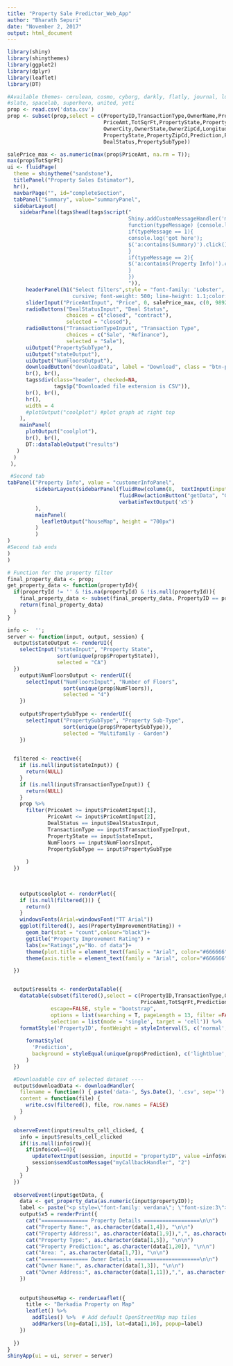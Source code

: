 ---
title: "Property Sale Predictor_Web_App"
author: "Bharath Sepuri"
date: "November 2, 2017"
output: html_document
---


```{r}

library(shiny)
library(shinythemes)
library(ggplot2)
library(dplyr)
library(leaflet)
library(DT)

#Available themes- cerulean, cosmo, cyborg, darkly, flatly, journal, lumen, paper, readable, sandstone, simplex, 
#slate, spacelab, superhero, united, yeti
prop <- read.csv('data.csv')
prop <- subset(prop,select = c(PropertyID,TransactionType,OwnerName,PropertyName,PropertyType,
                               PriceAmt,TotSqrFt,PropertyState,PropertyAddress,NumFloors,OwnerAddress1,
                               OwnerCity,OwnerState,OwnerZipCd,Longitude,Latitude,PropertyCity,
                               PropertyState,PropertyZipCd,Prediction,PropertyImprovementRating,
                               DealStatus,PropertySubType))

salePrice_max <- as.numeric(max(prop$PriceAmt, na.rm = T));
max(prop$TotSqrFt)
ui <- fluidPage(
  theme = shinytheme("sandstone"),
  titlePanel("Property Sales Estimator"),
  hr(),
  navbarPage("", id="completeSection",
  tabPanel("Summary", value="summaryPanel",  
  sidebarLayout(
    sidebarPanel(tags$head(tags$script("
                                       Shiny.addCustomMessageHandler('myCallbackHandler',
                                       function(typeMessage) {console.log(typeMessage)
                                       if(typeMessage == 1){
                                       console.log('got here');
                                       $('a:contains(Summary)').click();
                                       }
                                       if(typeMessage == 2){
                                       $('a:contains(Property Info)').click();
                                       }
                                       })
                                       ")),
      headerPanel(h1("Select filters",style = "font-family: 'Lobster', 
                     cursive; font-weight: 500; line-height: 1.1;color: #4d3a7d;")),
      sliderInput("PriceAmtInput", "Price", 0, salePrice_max, c(0, 989223254), pre = "$"),
      radioButtons("DealStatusInput", "Deal Status",
                   choices = c("closed", "contract"),
                   selected = "closed"),
      radioButtons("TransactionTypeInput", "Transaction Type",
                   choices = c("Sale", "Refinance"),
                   selected = "Sale"),
      uiOutput("PropertySubType"),
      uiOutput("stateOutput"),
      uiOutput("NumFloorsOutput"),
      downloadButton("downloadData", label = "Download", class = "btn-primary", width = '32%'),
      br(), br(),
      tags$div(class="header", checked=NA,
               tags$p("Downloaded file extension is CSV")),
      br(), br(),
      hr(),
      width = 4
      #plotOutput("coolplot") #plot graph at right top
    ),
    mainPanel(
      plotOutput("coolplot"),
      br(), br(),
      DT::dataTableOutput("results")
   )
  )
 ),

 #Second tab
tabPanel("Property Info", value = "customerInfoPanel",
         sidebarLayout(sidebarPanel(fluidRow(column(8,  textInput(inputId = "propertyID",placeholder = "Property Id", label = "Property Id"))),
                                    fluidRow(actionButton("getData", "Get Details", class = "btn-primary", width = '40%')),
                                    verbatimTextOutput('x5')
         ),
         mainPanel(
           leafletOutput("houseMap", height = "700px")
         )
         )
)
#Second tab ends
)
)

# Function for the property filter
final_property_data <- prop;
get_property_data <- function(propertyId){
  if(propertyId != '' & !is.na(propertyId) & !is.null(propertyId)){
    final_property_data <- subset(final_property_data, PropertyID == propertyId);
    return(final_property_data)
  }
}

info <-  '';
server <- function(input, output, session) {
  output$stateOutput <- renderUI({
    selectInput("stateInput", "Property State",
                sort(unique(prop$PropertyState)),
                selected = "CA")
  })
    output$NumFloorsOutput <- renderUI({
      selectInput("NumFloorsInput", "Number of Floors",
                  sort(unique(prop$NumFloors)),
                  selected = "4")
    })
    
    output$PropertySubType <- renderUI({
      selectInput("PropertySubType", "Property Sub-Type",
                  sort(unique(prop$PropertySubType)),
                  selected = "Multifamily - Garden")
    })

  
  filtered <- reactive({
    if (is.null(input$stateInput)) {
      return(NULL)
    }
    if (is.null(input$TransactionTypeInput)) {
      return(NULL)
    }
    prop %>%
      filter(PriceAmt >= input$PriceAmtInput[1],
             PriceAmt <= input$PriceAmtInput[2],
             DealStatus == input$DealStatusInput,
             TransactionType == input$TransactionTypeInput,
             PropertyState == input$stateInput,
             NumFloors == input$NumFloorsInput,
             PropertySubType == input$PropertySubType
              
      )
  })
  
  

    output$coolplot <- renderPlot({
    if (is.null(filtered())) {
      return()
    }
    windowsFonts(Arial=windowsFont("TT Arial"))
    ggplot(filtered(), aes(PropertyImprovementRating)) +
      geom_bar(stat = "count",colour="black")+
      ggtitle("Property Improvement Rating") +
      labs(x="Ratings",y="No. of data")+
      theme(plot.title = element_text(family = "Arial", color="#666666", face="bold", size=32, hjust=0)) +
      theme(axis.title = element_text(family = "Arial", color="#666666", face="bold", size=22))

  })


  output$results <- renderDataTable({
    datatable(subset(filtered(),select = c(PropertyID,TransactionType,OwnerName,PropertyName,PropertySubType,
                                           PriceAmt,TotSqrFt,Prediction)),
              escape=FALSE, style = "bootstrap",
              options = list(searching = T, pageLength = 13, filter =FALSE), rownames = FALSE,
              selection = list(mode = 'single', target = 'cell')) %>%
    formatStyle('PropertyID', fontWeight = styleInterval(5, c('normal', 'bold')))%>%
      
      formatStyle(
        'Prediction',
        background = styleEqual(unique(prop$Prediction), c('lightblue','lightgreen'))
      )
  })

  #Downloadable csv of selected dataset ----
  output$downloadData <- downloadHandler(
    filename = function() { paste('data-', Sys.Date(), '.csv', sep='') },
    content = function(file) {
      write.csv(filtered(), file, row.names = FALSE)
    }
  )

  observeEvent(input$results_cell_clicked, {
    info = input$results_cell_clicked
    if(!is.null(info$row)){
      if(info$col==0){
        updateTextInput(session, inputId = "propertyID", value =info$value );
        session$sendCustomMessage("myCallbackHandler", "2")
      }
    }
  })
  
  observeEvent(input$getData, {
    data <- get_property_data(as.numeric(input$propertyID));
    label <- paste("<p style=\"font-family: verdana\"; \"font-size:3\">", "<b>", data[1,9], "<b>","</p>", sep = "<br/>")
    output$x5 = renderPrint({
      cat("=============== Property Details ==================\n\n")
      cat("Property Name:", as.character(data[1,4]), "\n\n")
      cat("Property Address:", as.character(data[1,9]),",", as.character(data[1,17]),",", as.character(data[1,18]),",",as.character(data[1,19]), "\n\n")
      cat("Property Type:", as.character(data[1,5]), "\n\n")
      cat("Property Prediction:", as.character(data[1,20]), "\n\n")
      cat("Area: ", as.character(data[1,7]), "\n\n")
      cat("=============== Owner Details =====================\n\n")
      cat("Owner Name:", as.character(data[1,3]), "\n\n")
      cat("Owner Address:", as.character(data[1,11]),",", as.character(data[1,12]),",", as.character(data[1,13]), "," , as.character(data[1,14]), "\n\n")
    })
    
    
    output$houseMap <- renderLeaflet({
      title <- "Berkadia Property on Map"
      leaflet() %>%
        addTiles() %>%  # Add default OpenStreetMap map tiles
        addMarkers(lng=data[1,15], lat=data[1,16], popup=label)
    })
    
  })
}
shinyApp(ui = ui, server = server)

```